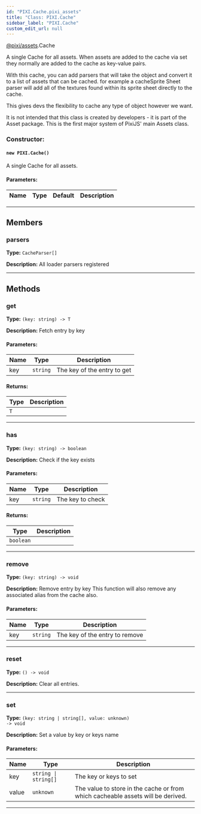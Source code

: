 ```yaml
---
id: "PIXI.Cache.pixi_assets"
title: "Class: PIXI.Cache"
sidebar_label: "PIXI.Cache"
custom_edit_url: null
---
```



<div class="package-name">

[@pixi/assets](../modules/pixi_assets).Cache

</div>

A single Cache for all assets.
When assets are added to the cache via set they normally are added to the cache as key-value pairs.

With this cache, you can add parsers that will take the object and convert it to a list of assets that can be cached. for example a cacheSprite Sheet parser will add all of the textures found within its sprite sheet directly to the cache.

This gives devs the flexibility to cache any type of object however we want.

It is not intended that this class is created by developers - it is part of the Asset package. This is the first major system of PixiJS' main Assets class.



        

<article>

### Constructor:
<h4><code>new PIXI.Cache() </code></h4>
A single Cache for all assets.

#### Parameters:
| Name | Type | Default | Description |
| ---- | ---- | ------- | ----------- |

</article>

---------------------------------------




## Members
<article>

### parsers 
**Type:** <code>CacheParser[]</code>

**Description:** All loader parsers registered

</article>


---------------------------------------


## Methods
<article>

### get 
**Type:** <code>(key&#58; string) -&#62; T</code>

**Description:** Fetch entry by key

#### Parameters:
| Name | Type                | Description                 |
| ---- | ------------------- | --------------------------- |
| key  | <code>string</code> | The key of the entry to get |
#### Returns:
| Type           | Description |
| -------------- | ----------- |
| <code>T</code> |             |
</article>


---------------------------------------

<article>

### has 
**Type:** <code>(key&#58; string) -&#62; boolean</code>

**Description:** Check if the key exists

#### Parameters:
| Name | Type                | Description      |
| ---- | ------------------- | ---------------- |
| key  | <code>string</code> | The key to check |
#### Returns:
| Type                 | Description |
| -------------------- | ----------- |
| <code>boolean</code> |             |
</article>


---------------------------------------

<article>

### remove 
**Type:** <code>(key&#58; string) -&#62; void</code>

**Description:** Remove entry by key
This function will also remove any associated alias from the cache also.

#### Parameters:
| Name | Type                | Description                    |
| ---- | ------------------- | ------------------------------ |
| key  | <code>string</code> | The key of the entry to remove |
</article>


---------------------------------------

<article>

### reset 
**Type:** <code>() -&#62; void</code>

**Description:** Clear all entries.

</article>


---------------------------------------

<article>

### set 
**Type:** <code>(key&#58; string &#124; string[], value&#58; unknown) -&#62; void</code>

**Description:** Set a value by key or keys name

#### Parameters:
| Name  | Type                                | Description                                                                     |
| ----- | ----------------------------------- | ------------------------------------------------------------------------------- |
| key   | <code>string &#124; string[]</code> | The key or keys to set                                                          |
| value | <code>unknown</code>                | The value to store in the cache or from which cacheable assets will be derived. |
</article>


---------------------------------------


    